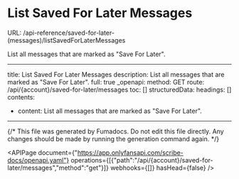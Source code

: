 # List Saved For Later Messages
URL: /api-reference/saved-for-later-(messages)/listSavedForLaterMessages

List all messages that are marked as "Save For Later".

***

title: List Saved For Later Messages
description: List all messages that are marked as "Save For Later".
full: true
_openapi:
method: GET
route: /api/{account}/saved-for-later/messages
toc: []
structuredData:
headings: []
contents:

* content: List all messages that are marked as "Save For Later".

***

{/* This file was generated by Fumadocs. Do not edit this file directly. Any changes should be made by running the generation command again. */}

<APIPage document={"https://app.onlyfansapi.com/scribe-docs/openapi.yaml"} operations={[{"path":"/api/{account}/saved-for-later/messages","method":"get"}]} webhooks={[]} hasHead={false} />

